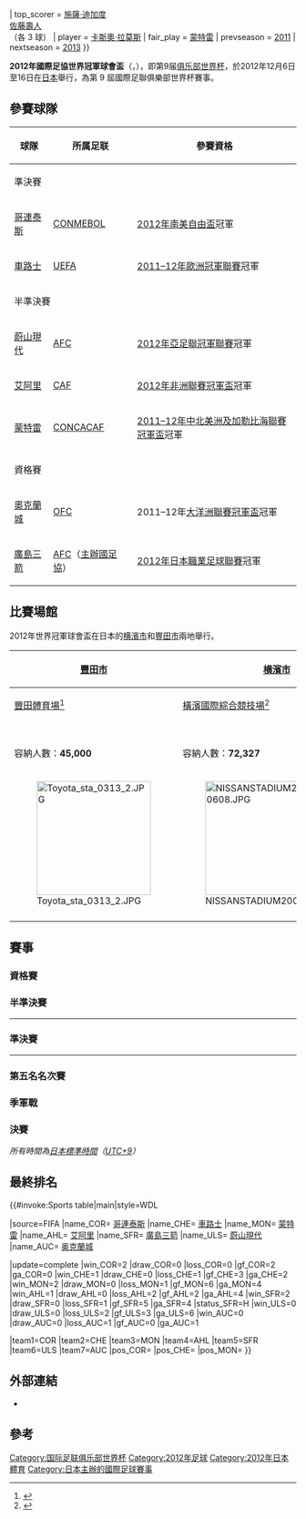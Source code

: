 {{noteTA|G1=足球|G2=南美球會|G3=JLeague
|1 = zh:2012年俱樂部世界盃;zh-hans:2012年国际足联俱乐部世界杯;zh-hant:2012年國際足聯俱樂部世界盃;zh-cn:2012年国际足联俱乐部世界杯;zh-hk:2012年國際足協世界冠軍球會盃;zh-mo:2012年國際足協世界冠軍球會盃;zh-tw:2012年國際足總俱樂部世界盃;zh-sg:2012年国际足联俱乐部世界杯;
|2 = zh:国际足联;zh-hans:国际足联;zh-hant:國際足聯;zh-cn:国际足联;zh-hk:國際足協;zh-mo:國際足協;zh-tw:國際足總;zh-sg:国际足联;
|3 = zh:俱乐部世界杯;zh-hans:俱乐部世界杯;zh-hant:俱樂部世界盃;zh-cn:俱乐部世界杯;zh-hk:冠軍球會盃;zh-mo:冠軍球會盃;zh-tw:俱樂部世界盃;zh-sg:俱乐部世界杯;
|4 = zh:世俱杯;zh-hans:世俱杯;zh-hant:世俱盃;zh-cn:世俱杯;zh-hk:世冠盃;zh-mo:世冠盃;zh-tw:世俱盃;zh-sg:世俱杯;;
|5= zh:切爾西;zh-hant:切爾西;zh-hans:切爾西;zh-cn:切尔西;zh-tw:切爾西;zh-hk:車路士;zh-sg:切爾西;zh-mo:切爾西;
|6= zh:科林蒂安;zh-hant:科林蒂安;zh-hans:科林蒂安;zh-cn:科林蒂安;zh-tw:哥林多人;zh-hk:哥連泰斯;zh-sg:科林蒂安;zh-mo:科林蒂安;
|7 = zh:阿赫利;zh-hans:阿赫利;zh-hant:阿赫利;zh-cn:开罗国民;zh-hk:艾阿里;zh-mo:阿赫利;zh-tw:艾哈利;zh-sg:阿赫利;
}}
{{Infobox 國際足球賽事賽季
| tourney_name   = 世界冠軍球會盃
| year           = 2012
| other_titles   = FIFA Club World Cup Japan 2012
| image          = 2012 FIFA Club World Cup logo.svg
| size           = 200px
| caption        = 
| country        = 日本
| edition        = 9
| dates          = 12月8–18日
| num_teams      = 7 隊
| confederations = 6
| venues         = 2
| cities         = 2
| champion_other = {{flagicon|BRA}} [[哥連泰斯保利斯塔體育會|哥連泰斯]]
| count          = 2
| second_other   = {{flagicon|ENG}} [[車路士足球俱樂部|車路士]]
| third_other    = {{flagicon|MEX}} [[蒙特雷足球俱樂部|蒙特雷]]
| fourth_other   = {{flagicon|EGY}} [[阿赫利體育俱樂部|艾阿里]]
| matches        = 8
| goals          = 21
| attendance     = {{#expr: 25174 + 20353 + 27314 + 17581 + 31417 + 36648 + 56301 + 68275}}
| top_scorer     = {{flagicon|ARG}} [[塞薩爾·德爾加多|施薩·迪加度]]<br> {{flagicon|JPN}} [[佐藤壽人|佐藤壽人]]<br> （各 3 球）
| player         = {{flagicon|BRA}} [[卡斯奧·拉莫斯|卡斯奧·拉莫斯]]
| fair_play      = {{flagicon|MEX}} [[蒙特雷足球俱樂部|蒙特雷]]
| prevseason     = [[2011年世界冠軍球會盃|2011]]
| nextseason     = [[2013年世界冠軍球會盃|2013]]
}}

'''2012年國際足協世界冠軍球會盃'''（{{lang-en|2012 FIFA Club World Cup}}，{{lang-ja|FIFAクラブワールドカップ2012}}），即第9届[[俱乐部世界杯|俱乐部世界杯]]，於2012年12月6日至16日在[[日本|日本]]舉行，為第 9 屆國際足聯俱樂部世界杯賽事。

==參賽球隊==
{| class="wikitable"
|-
!球隊
!所属足联
!參賽資格
|-
!colspan=4|準決賽
|-
|{{flagicon|BRA}} [[哥連泰斯保利斯塔體育會|哥連泰斯]]
|[[CONMEBOL|CONMEBOL]]
|[[2012年南美自由盃|2012年南美自由盃]]冠軍
|-
|{{flagicon|ENG}} [[切爾西足球俱樂部|車路士]]
|[[UEFA|UEFA]]
|[[2011–12年歐洲冠軍聯賽|2011–12年歐洲冠軍聯賽]]冠軍
|-
!colspan=4|半準決賽
|-
|{{flagicon|KOR}} [[蔚山現代足球俱樂部|蔚山現代]]
|[[亞洲足球聯盟|AFC]]
|[[2012年亞足聯冠軍聯賽|2012年亞足聯冠軍聯賽]]冠軍
|-
|{{flagicon|EGY}} [[阿赫利體育俱樂部|艾阿里]]
|[[非洲足球協會|CAF]]
|[[2012年非洲聯賽冠軍盃|2012年非洲聯賽冠軍盃]]冠軍
|-
|{{flagicon|MEX}} [[蒙特雷足球俱樂部|蒙特雷]]
|[[CONCACAF|CONCACAF]] 
|[[2011–12年中北美洲及加勒比海聯賽冠軍盃|2011–12年中北美洲及加勒比海聯賽冠軍盃]]冠軍
|-
!colspan=4|資格賽
|-
|{{flagicon|NZL}} [[奧克蘭城足球俱樂部|奧克蘭城]]
|[[OFC|OFC]]
|2011–12年[[大洋洲聯賽冠軍盃|大洋洲聯賽冠軍盃]]冠軍
|-
|{{flagicon|JPN}} [[廣島三箭|廣島三箭]]
|[[亞洲足球聯盟|AFC]]（[[日本足球協會|主辦國足協]]）
|[[2012年日本職業足球聯賽|2012年日本職業足球聯賽]]冠軍
|}

==比賽場館==
2012年世界冠軍球會盃在日本的[[横濱市|横濱市]]和[[豐田市|豐田市]]兩地舉行。

{| class="wikitable" style="text-align:center"
|-
! [[豐田市|豐田市]]
! [[横濱市|横濱市]]
|-
| [[豐田體育場|豐田體育場]]<ref>{{cite web |url=http://www.fifa.com/clubworldcup/destination/stadiums/stadium=5010097/index.html |title=Toyota Stadium |publisher=FIFA.com |deadurl=yes |archiveurl=https://web.archive.org/web/20111202091350/http://www.fifa.com/clubworldcup/destination/stadiums/stadium%3D5010097/index.html |archivedate=2011-12-02 |accessdate=2012-11-25 }}</ref>
| [[橫濱國際綜合競技場|橫濱國際綜合競技場]]<ref>{{cite web|url=http://www.fifa.com/clubworldcup/destination/stadiums/stadium=5002366/index.html|title=International Stadium Yokohama|publisher=FIFA.com|accessdate=2012-11-25|archive-date=2013-11-12|archive-url=https://web.archive.org/web/20131112182913/http://www.fifa.com/clubworldcup/destination/stadiums/stadium=5002366/index.html|dead-url=no}}</ref>
|-
| <small>{{Coord|35|05|05|N|137|10|15|E|type:landmark_source:dewiki|display=inline|name=Toyota Stadium}}</small>
| <small>{{Coord|35|30|35|N|139|36|20|E|type:landmark|display=inline|name=International Stadium Yokohama}}</small>
|-
| 容納人數：'''45,000''' 
| 容納人數：'''72,327'''
|-
| [[File:Toyota_sta_0313_2.JPG|200px]]
| [[File:NISSANSTADIUM20080608.JPG|200px]]
|-
!rowspan=1 colspan=4|{{location map+ |Japan |float=center |width=400 |places=
{{location map~ |Japan |lat=35.084500 |long=137.170611 |label=[[豐田市|豐田市]] |position=left}}
{{location map~ |Japan |lat=35.510044 |long=139.606247 |label=[[横濱市|横濱市]]|position=bottom}}}}
|}

==賽事==
{{ClubWCRound8
<!--Date-Place|Team 1|Score 1|Team 2|Score 2-->
<!--qualifying play-off-->
|12月6日 – [[橫濱國際綜合競技場|橫濱]]|{{flagicon|JPN}} '''[[廣島三箭|廣島三箭]]'''|'''1'''|{{flagicon|NZL}} [[奧克蘭城足球俱樂部|奧克蘭城]]|0
<!--quarter-finals-->
|12月9日 – [[豐田體育場|豐田]]|{{flagicon|JPN}} [[廣島三箭|廣島三箭]]|1|'''{{flagicon|EGY}} [[阿赫利體育俱樂部|艾阿里]]'''|2
|12月9日 – [[豐田體育場|豐田]]|{{flagicon|KOR}} [[蔚山現代足球俱樂部|蔚山現代]]|1|'''{{flagicon|MEX}} [[蒙特雷足球俱樂部|蒙特雷]]'''|'''3'''
<!--semi-finals-->
|12月12日 – [[豐田體育場|豐田]]|{{flagicon|EGY}} [[阿赫利體育俱樂部|艾阿里]]|0|'''{{flagicon|BRA}} [[哥連泰斯保利斯塔體育會|哥連泰斯]]'''|'''1'''
|12月13日 – [[橫濱國際綜合競技場|橫濱]]|{{flagicon|MEX}} [[蒙特雷足球俱樂部|蒙特雷]]|1|'''{{flagicon|ENG}} [[車路士足球俱樂部|車路士]]'''|'''3'''
<!--final-->
|12月16日 – [[橫濱國際綜合競技場|橫濱]]|{{flagicon|BRA}} '''[[哥連泰斯保利斯塔體育會|哥連泰斯]]'''|'''1'''|{{flagicon|ENG}} [[車路士足球俱樂部|車路士]]|0
<!--third place-->
|12月16日 – [[橫濱國際綜合競技場|橫濱]]|{{flagicon|EGY}} [[阿赫利體育俱樂部|艾阿里]]|0|{{flagicon|MEX}} '''[[蒙特雷足球俱樂部|蒙特雷]]'''|'''2'''
<!--fifth place-->
|12月12日 – [[豐田體育場|豐田]]|{{flagicon|JPN}} '''[[廣島三箭|廣島三箭]]'''|'''3'''|{{flagicon|KOR}} [[蔚山現代足球俱樂部|蔚山現代]]|2
}}

===資格賽===
{{footballbox
|date={{Start date|2012|12|6|df=y}}
|time=19:45
|team1=[[廣島三箭|廣島三箭]] {{flagicon|JPN}}
|score=1–0
|report=[http://www.fifa.com/tournaments/archive/clubworldcup/japan2012/matches/round=259321/match=300219238/report.html 报告]
|team2={{flagicon|NZL}} [[奧克蘭城足球俱樂部|奧克蘭城]]
|goals1=[[青山敏弘|青山敏弘]] {{goal|66}}
|goals2=
|stadium=[[橫濱國際綜合競技場|橫濱國際綜合競技場]], [[橫濱|橫濱]]
|attendance=25,174
|referee= [[Djamel_Haimoudi|Djamel Haimoudi]]（{{nfa|ALG}}）
}}

===半準決賽===
{{footballbox
|date={{Start date|2012|12|9|df=y}}
|time=16:00
|team1=[[蔚山現代足球俱樂部|蔚山現代]] {{flagicon|KOR}} 
|score=1–3
|report=[http://www.fifa.com/tournaments/archive/clubworldcup/japan2012/matches/round=259319/match=300219239/report.html 报告]
|team2={{flagicon|MEX}} [[蒙特雷足球俱樂部|蒙特雷]]
|goals1=[[李根鎬|李根鎬]] {{goal|88}}
|goals2=[[Jesús_Manuel_Corona|Corona]] {{goal|9}}<br />[[塞薩爾·德爾加多|德爾加多]] {{goal|77||84}}
|stadium=[[豐田體育場|豐田體育場]], [[丰田市|丰田市]]
|attendance=20,353
|referee=[[Cüneyt_Çakır|Cüneyt Çakır]]（{{nfa|TUR}}）
}}
----
{{footballbox
|date={{Start date|2012|12|9|df=y}}
|time=19:30
|team1=[[廣島三箭|廣島三箭]] {{flagicon|JPN}}
|score=1–2
|report=[http://www.fifa.com/tournaments/archive/clubworldcup/japan2012/matches/round=259319/match=300219237/report.html 报告]
|team2={{flagicon|EGY}} [[阿赫利體育俱樂部|艾阿里]]
|goals1=[[佐藤寿人|佐藤寿人]] {{goal|32}}
|goals2=[[Al-Sayed_Hamdy|Hamdy]] {{goal|15}}<br />[[Mohamed_Aboutrika|Aboutrika]] {{goal|57}}
|stadium=[[豐田體育場|豐田體育場]], [[丰田市|丰田市]]
|attendance=27,314
|referee= [[Carlos_Vera|Carlos Vera]]（{{nfa|ECU}}）
}}

===準決賽===
{{footballbox
|date={{Start date|2012|12|12|df=y}}
|time=19:30
|team1=[[阿赫利體育俱樂部|艾阿里]] {{flagicon|EGY}}
|score=0–1
|report=[http://www.fifa.com/tournaments/archive/clubworldcup/japan2012/matches/round=259325/match=300219242/report.html 报告]
|team2={{flagicon|BRA}} [[哥連泰斯保利斯塔體育會|哥連泰斯]]
|goals1=
|goals2=[[荷西·保羅·古里路|古里路]] {{goal|30}}
|stadium=[[豐田體育場|豐田體育場]], [[丰田市|丰田市]]
|attendance=31,417
|referee= [[Marco_Antonio_Rodríguez|Marco Rodríguez]]（{{nfa|MEX}}）
}}
----
{{footballbox
|date={{Start date|2012|12|13|df=y}}
|time=19:30
|team1=[[蒙特雷足球俱樂部|蒙特雷]] {{flagicon|MEX}}
|score=1–3
|report=[http://www.fifa.com/tournaments/archive/clubworldcup/japan2012/matches/round=259325/match=300219240/report.html 报告]
|team2={{flagicon|ENG}} [[車路士足球俱樂部|車路士]]
|goals1=[[Aldo_de_Nigris|de Nigris]] {{goal|90+1}}
|goals2=[[桑·馬達|桑·馬達]] {{goal|17}}<br />[[費蘭度·托利斯|費蘭度·托利斯]] {{goal|46}}<br />[[Dárvin_Chávez|Chávez]] {{goal|48|o.g.}}
|stadium=[[橫濱國際綜合競技場|橫濱國際綜合競技場]], [[橫濱|橫濱]]
|attendance=36,648
|referee= [[Carlos_Vera|Carlos Vera]]（{{nfa|ECU}}）
}}

===第五名名次賽===
{{footballbox
|date={{Start date|2012|12|12|df=y}}
|time=16:30
|team1=[[蔚山現代足球俱樂部|蔚山現代]] {{flagicon|KOR}}
|score=2–3
|report=[http://www.fifa.com/tournaments/archive/clubworldcup/japan2012/matches/round=259331/match=300219236/report.html 报告]
|team2={{flagicon|JPN}} [[廣島三箭|廣島三箭]]
|goals1=[[水本裕貴|水本裕貴]] {{goal|17|o.g.}}<br />[[李镕|李镕]] {{goal|90+5}}
|goals2=[[山岸智|山岸智]] {{goal|35}}<br />[[佐藤寿人|佐藤寿人]] {{goal|56||72}}
|stadium=[[豐田體育場|豐田體育場]], [[丰田市|丰田市]]
|attendance=17,581
|referee= [[Nawaf_Shukralla|Nawaf Shukralla]]（{{nfa|BHR}}）
}}

===季軍戰===
{{footballbox
|date={{Start date|2012|12|16|df=y}}
|time=16:30
|team1=[[阿赫利體育俱樂部|艾阿里]] {{flagicon|EGY}}
|score=0–2
|report=[http://www.fifa.com/tournaments/archive/clubworldcup/japan2012/matches/round=259329/match=300219241/report.html 报告]
|team2={{flagicon|MEX}} [[蒙特雷足球俱樂部|蒙特雷]]
|goals1=
|goals2=[[Jesús_Manuel_Corona|Corona]] {{goal|3}}<br />[[塞薩爾·德爾加多|德爾加多]] {{goal|66}}
|stadium=[[橫濱國際綜合競技場|橫濱國際綜合競技場]], [[橫濱|橫濱]]
|attendance=56,301
|referee= [[Peter_O'Leary_(referee)|Peter O'Leary]]（{{nfa|NZL}}）
}}

===決賽===
{{footballbox
|date={{Start date|2012|12|16|df=y}}
|time=19:30
|team1=[[哥連泰斯保利斯塔體育會|哥連泰斯]] {{flagicon|BRA}}
|score=1–0
|report=[http://www.fifa.com/tournaments/archive/clubworldcup/japan2012/matches/round=259327/match=300219235/report.html 报告]
|team2={{flagicon|ENG}} [[車路士足球俱樂部|車路士]]
|goals1=[[荷西·保羅·古里路|古里路]] {{goal|69}}
|goals2=
|stadium=[[橫濱國際綜合競技場|橫濱國際綜合競技場]], [[橫濱|橫濱]]
|attendance=68,275
|referee= [[Cüneyt_Çakır|Cüneyt Çakır]]（{{nfa|TUR}}）
}}

''所有時間為[[日本標準時間|日本標準時間]]（[[UTC+9|UTC+9]]）''

==最終排名==
{{#invoke:Sports table|main|style=WDL

|source=FIFA
|name_COR={{flagicon|BRA}} [[哥連泰斯保利斯塔體育會|哥連泰斯]] {{small|([[南美洲足球協會|CONMEBOL]])}}
|name_CHE={{flagicon|ENG}} [[切爾西足球俱樂部|車路士]] {{small|([[歐洲足球協會聯盟|UEFA]])}}
|name_MON={{flagicon|MEX}} [[蒙特雷足球俱樂部|蒙特雷]] {{small|([[中北美洲及加勒比海足球協會|CONCACAF]])}}
|name_AHL={{flagicon|EGY}} [[阿赫利體育俱樂部|艾阿里]] {{small|([[非洲足球協會|CAF]])}}
|name_SFR={{flagicon|JPN}} [[廣島三箭|廣島三箭]] {{small|([[亞洲足球聯合會|AFC]])}}
|name_ULS={{flagicon|KOR}} [[蔚山現代足球俱樂部|蔚山現代]] {{small|([[亞洲足球聯合會|AFC]])}}
|name_AUC={{flagicon|NZL}} [[奧克蘭城足球俱樂部|奥克蘭城]] {{small|([[大洋洲足球聯合會|OFC]])}}

|update=complete
|win_COR=2 |draw_COR=0 |loss_COR=0 |gf_COR=2 |ga_COR=0
|win_CHE=1 |draw_CHE=0 |loss_CHE=1 |gf_CHE=3 |ga_CHE=2
|win_MON=2 |draw_MON=0 |loss_MON=1 |gf_MON=6 |ga_MON=4
|win_AHL=1 |draw_AHL=0 |loss_AHL=2 |gf_AHL=2 |ga_AHL=4
|win_SFR=2 |draw_SFR=0 |loss_SFR=1 |gf_SFR=5 |ga_SFR=4 |status_SFR=H
|win_ULS=0 |draw_ULS=0 |loss_ULS=2 |gf_ULS=3 |ga_ULS=6
|win_AUC=0 |draw_AUC=0 |loss_AUC=1 |gf_AUC=0 |ga_AUC=1

|team1=COR |team2=CHE |team3=MON |team4=AHL |team5=SFR |team6=ULS |team7=AUC
|pos_COR={{gold1}} |pos_CHE={{silver2}} |pos_MON={{bronze3}}
}}

==外部連結==
* {{Official website|http://www.fifa.com/clubworldcup/index.html}}

==參考==
{{reflist|2}}

{{国际足联俱乐部世界杯}}

{{DEFAULTSORT:2012 FIFA Club World Cup}}
[[Category:国际足联俱乐部世界杯|Category:国际足联俱乐部世界杯]]
[[Category:2012年足球|Category:2012年足球]]
[[Category:2012年日本體育|Category:2012年日本體育]]
[[Category:日本主辦的國際足球賽事|Category:日本主辦的國際足球賽事]]